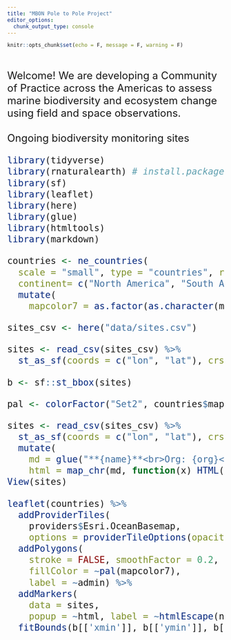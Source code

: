 ```yaml
---
title: "MBON Pole to Pole Project"
editor_options: 
  chunk_output_type: console
---
```


```r
knitr::opts_chunk$set(echo = F, message = F, warning = F)
```
<br>
<br>
<font size="5"> 
Welcome! We are developing a Community of Practice across the Americas to assess marine biodiversity and ecosystem change using field and space observations.
<br>
<br>
Ongoing biodiversity monitoring sites  

```r
library(tidyverse)
library(rnaturalearth) # install.packages("rnaturalearth")
library(sf)
library(leaflet)
library(here)
library(glue)
library(htmltools)
library(markdown)

countries <- ne_countries(
  scale = "small", type = "countries", returnclass = "sf",
  continent= c("North America", "South America")) %>%
  mutate(
    mapcolor7 = as.factor(as.character(mapcolor7)))

sites_csv <- here("data/sites.csv")

sites <- read_csv(sites_csv) %>% 
  st_as_sf(coords = c("lon", "lat"), crs = 4326)

b <- sf::st_bbox(sites)

pal <- colorFactor("Set2", countries$mapcolor7)
```

```r
sites <- read_csv(sites_csv) %>% 
  st_as_sf(coords = c("lon", "lat"), crs = 4326) %>% 
  mutate(
    md = glue("**{name}**<br>Org: {org}<br>Country: {str_to_upper(country)}<br>↪[ Visit](site/{id}.html)"),
    html = map_chr(md, function(x) HTML(markdownToHTML(text=x, fragment.only=T))))
View(sites)

leaflet(countries) %>%
  addProviderTiles(
    providers$Esri.OceanBasemap, 
    options = providerTileOptions(opacity = 0.5)) %>%
  addPolygons(
    stroke = FALSE, smoothFactor = 0.2, fillOpacity = 0.8,
    fillColor = ~pal(mapcolor7),
    label = ~admin) %>% 
  addMarkers(
    data = sites, 
    popup = ~html, label = ~htmlEscape(name)) %>% 
  fitBounds(b[['xmin']], b[['ymin']], b[['xmax']], b[['ymax']])
```
